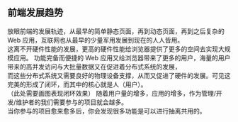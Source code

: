 
<Meta title="React/1 前端发展趋势/1.0 概述" />

## 前端发展趋势

放眼前端的发展轨迹，从最早的简单静态页面，再到动态页面，再到之后复杂的 Web 应用，互联网也从最早的少量军用发展到现在的人人皆用。  
 这离不开硬件性能的发展，更高的硬件性能给浏览器提供了更多的空间去实现大规模应用。
功能完备而便捷的 Web 应用又给浏览器带来了更多的用户，海量的用户带来的高并发访问与大批量数据又在促进着分布式系统的发展，  
 而这些分布式系统又需要良好的物理设备支撑，从而又促进了硬件的发展。可见这完美的形成了闭环，而其中的核心就是人（用户）。  
 （此处需要画图表现闭环效果）
随着用户量的增多，应用的增多，作为管理/开发/维护者的我们需要参与的项目就会越多。  
 当你参与的项目愈来愈多后，你会发现很多功能是可以进行抽离共用的。
